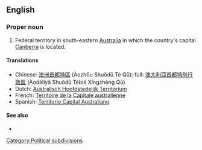 ==English==

===Proper noun===
{{en-proper noun|sg=[[Australian]] [[capital|Capital]] [[territory|Territory]]}}

# Federal territory in south-eastern [[Australia]] in which the country's capital [[Canberra]] is located.

====Translations====
* Chinese: [[澳洲首都特區]] (Àozhōu Shuǒdū Tè Qū); full: [[澳大利亞首都特別行政區]] (Àodàlìyǎ Shuǒdū Tèbié Xíngzhèng Qū)
* Dutch: [[Australisch Hoofdstedelijk Territorium]]
* French: [[Territoire de la Capitale australienne]]
* Spanish: [[Territorio Capital Australiano]]

====See also====
* {{pedialite}}

[[Category:Political subdivisions]]